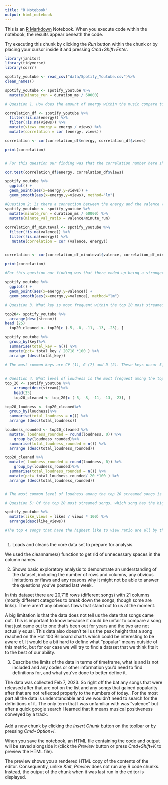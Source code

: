 ```yaml
---
title: "R Notebook"
output: html_notebook
---
```


This is an [R Markdown](http://rmarkdown.rstudio.com) Notebook. When you execute code within the notebook, the results appear beneath the code. 

Try executing this chunk by clicking the *Run* button within the chunk or by placing your cursor inside it and pressing *Cmd+Shift+Enter*. 

```r
library(janitor)
library(tidyverse)
library(corrr)

spotify_youtube <- read_csv("data/Spotify_Youtube.csv")%>%
clean_names()

spotify_youtube <- spotify_youtube %>%
  mutate(minute_run = duration_ms / 60000) 
```


```r

# Question 1. How does the amount of energy within the music compare to the number of views the song has 

correlation_df <- spotify_youtube %>%
  filter(!is.na(energy)) %>%
  filter(!is.na(views)) %>% 
  mutate(views_energy = energy / views) %>%
  mutate(correlation = cor (energy, views))

correlation <- cor(correlation_df$energy, correlation_df$views)

print(correlation)


# For this question our finding was that the correlation number here shows there is not a significant correlation between the two categories. This is an interesting finding to us because we had initially thought that the higher energy a video had the more excited we would personally be to view it. In our experiences as music listeners, we often associate our listening habits as repeatedly going back to songs that have higher energy and wanting to listen to those songs again and again. From our experience as listeners, lower energy songs do not have the same level of replay-ability. This could make for an interesting story if we looked deeper into why this data set doesn’t point to an existing correlation. The next step that we took was looking further into what energy could be correlated to, which we will answer in question 2.
```
```r
cor.test(correlation_df$energy, correlation_df$views)

spotify_youtube %>%
  ggplot() +
  geom_point(aes(x=energy,y=views)) +
  geom_smooth(aes(x=energy,y=views), method="lm")
```



```r
#Question 2: Is there a connection between the energy and the valence (mood) of the song?
spotify_youtube <- spotify_youtube %>%
  mutate(minute_run = duration_ms / 60000) %>%
  mutate(minute_val_ratio = valence/minute_run)
  
correlation_df_minuteval <- spotify_youtube %>%
  filter(!is.na(valence)) %>%
  filter(!is.na(energy)) %>%
   mutate(correlation = cor (valence, energy))


correlation <- cor(correlation_df_minuteval$valence, correlation_df_minuteval$energy)

print(correlation)
  
#For this question our finding was that there ended up being a stronger correlation between energy and valence. The r number of 0.39 here was much stronger than the correlation between energy and views. This positive correlation suggests that when songs have a more positive valence than usually the energy of that song is going to be more upbeat as opposed to a song with a negative valence which will usually have a lower energy level. This is an interesting finding because people who are turning on a playlist may want to know more about how the valence that they are listening to impacts the overall energy of the song. If we were to make a story using this finding, we would want to look at music genres that contradict this pattern in the data. For example, we were thinking about the metal music genre. Usually that genre has negative valence when it comes to its lyrics, however the music itself is very high energy. There are potentially other genres that fit that same category and looking deeper into why people might enjoy this kind of juxtaposition could give some insight into the music industry and how genre’s differ from one another.


```
```r
spotify_youtube %>%
  ggplot() +
  geom_point(aes(x=energy,y=valence)) +
  geom_smooth(aes(x=energy,y=valence), method="lm")
```



```r
# Question 3. What key is most frequent within the top 20 most streamed songs? What about within all of the songs?
```


```r
top20<- spotify_youtube %>%
  arrange(desc(stream))
head (25)
  top20_cleaned <- top20[c (-5, -8, -11, -13, -23), ]
```


```r
spotify_youtube %>%
  group_by(key)%>%
  summarise(total_key = n()) %>%
  mutate(pct= total_key / 20718 *100 ) %>%
  arrange (desc(total_key)) 
  
# The most common keys are C# (1), G (7) and D (2). These keys occur 5, 3 and 2 times respectively. Since the C# key occurs five times, our major finding is that the C# key is occurring about 25% of the time within the top 20 most streamed songs. Of all the songs, the most common is C which occurs 11% of the time. It is interesting to note though that  the C# key is nearly twice as common within the top 20 most streamed songs as it is within all (10% as compared to 25%).This could be because writers have noticed that songs in this key do well, or sound good so they strive to write hit songs in that key. For this story it would be interesting to look more into what exactly makes up a hit song as key could definitely play a factor in a song being more popular. Within our story we would want to pitch that we should interview songwriters with the hopes of creating a hit and ask them what goes into their decision making process and whether or not they heavily consider a song’s key before creating their song.
  
```

```r
# Question 4. What level of loudness is the most frequent among the top 20 streamed songs? 
top_20 <- spotify_youtube %>%
    arrange(desc(stream))%>%
    head(25)
    top20_cleaned <- top_20[c (-5, -8, -11, -13, -23), ]

top20_loudness <- top20_cleaned%>%
  group_by(loudness)%>%
  summarise(total_loudness = n()) %>%
  arrange (desc(total_loudness))

loudness_rounded <- top20_cleaned %>%
  mutate( loudness_rounded = round(loudness, 0)) %>%
    group_by(loudness_rounded)%>%
  summarise(total_loudness_rounded = n()) %>%
  arrange (desc(total_loudness_rounded))

top20_cleaned %>%
  mutate( loudness_rounded = round(loudness, 0)) %>%
    group_by(loudness_rounded)%>%
  summarise(total_loudness_rounded = n()) %>%
  mutate(pct= total_loudness_rounded/ 20 *100 ) %>%
  arrange (desc(total_loudness_rounded))


# The most common level of loudness among the top 20 streamed songs is -6, -7 and -5.These key's occur 8, 4 and 2 times respectively. Since 8 out of the 20 most streamed songs have a loudness of -6, this occurs about 40% of the time. We could not figure out how loud that actually is because when we researched decibels, the measuring unit, it was a completely different scale than our data set had it as. However, this is an interesting finding because nearly half of the top 20 streamed songs in the data have the same loudness level. It would be interesting to look into why this is, if it has anything to do with the hit song production process, or if people who are streaming songs are more inclined to listen to songs within this level of loudness. 
```

```r
# Question 5: Of the top 20 most streamed songs, which song has the highest like to view ratio?

spotify_youtube %>%
  mutate(like_views = likes / views * 100) %>%
  arrange(desc(like_views))

#The top 4 songs that have the highest like to view ratio are all by the same artist called j-hope. These songs all have a 20% plus like to view ratio, meaning that 20% of the people who watched the video have given it a like. Although they have high like to view ratios, these are not this artist highest ranked according to the Billboard charts which is interesting because it could mean that this artist's fans could potentially be the ones who are giving these songs a like. J-hope is a part of a South Korean boy band called BTS which is known for having fans that were particularly dedicated to the members of the group. The band had a heavy fangirl culture both within South Korea and internationally. It would be interesting to focus a story around talking to fangirls and seeing their thoughts on why some songs resonate within just the fandom as opposed to other songs that resonate more broadly. 

```
##

1. Loads and cleans the core data set to prepare for analysis.

We used the cleannames() function to get rid of unnecessary spaces in the column names. 


 2. Shows basic exploratory analysis to demonstrate an understanding of the dataset, including the number of rows and columns, any obvious limitations or flaws and any reasons why it might not be able to answer the questions you've posted last week. 


In this dataset there are 20,718 rows (different songs) with 21 columns (mostly different categories to break down the songs, though some are links). There aren’t any obvious flaws that stand out to us at the moment. 

A big limitation is that the data does not tell us the date that songs came out. This is important to know because it could be unfair to compare a song that just came out to one that’s been out for years and the two are not actually equal. This data also doesn’t tell us the peak height that a song reached on the Hot 100 Billboard charts which could be interesting to be aware of. It would be a bit hard to define what “popular” means outside of this metric, but for our case we will try to find a dataset that we think fits it to the best of our ability. 

3. Describe the limits of the data in terms of timeframe, what is and is not included and any codes or other information you'd need to find definitions for, and what you've done to better define it.

The data was collected Feb 7, 2023. So right off the bat any songs that were released after that are not on the list and any songs that gained popularity after that are not reflected properly to the numbers of today.. For the most part all the data is understandable and we wouldn’t need to search for the definitions of it. The only term that I was unfamiliar with was “valence” but after a quick google search I learned that it means musical positiveness conveyed by a track.

####



Add a new chunk by clicking the *Insert Chunk* button on the toolbar or by pressing *Cmd+Option+I*.

When you save the notebook, an HTML file containing the code and output will be saved alongside it (click the *Preview* button or press *Cmd+Shift+K* to preview the HTML file). 

The preview shows you a rendered HTML copy of the contents of the editor. Consequently, unlike *Knit*, *Preview* does not run any R code chunks. Instead, the output of the chunk when it was last run in the editor is displayed.



